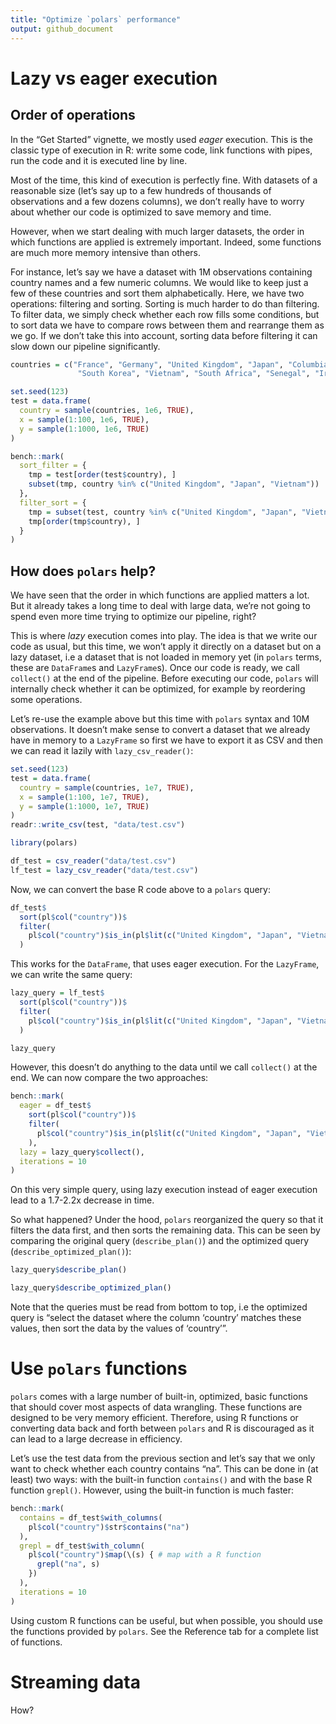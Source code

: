 ```yaml
---
title: "Optimize `polars` performance"
output: github_document
---
```


# Lazy vs eager execution

## Order of operations

In the "Get Started" vignette, we mostly used *eager* execution. This is the
classic type of execution in R: write some code, link functions with pipes, run
the code and it is executed line by line.

Most of the time, this kind of execution is perfectly fine. With datasets of a
reasonable size (let's say up to a few hundreds of thousands of observations and
a few dozens columns), we don't really have to worry about whether our code is
optimized to save memory and time.

However, when we start dealing with much larger datasets, the order in which
functions are applied is extremely important. Indeed, some functions are much
more memory intensive than others.

For instance, let's say we have a dataset with 1M observations containing
country names and a few numeric columns. We would like to keep just a few of
these countries and sort them alphabetically. Here, we have two operations:
filtering and sorting. Sorting is much harder to do than filtering. To filter
data, we simply check whether each row fills some conditions, but to sort data
we have to compare rows between them and rearrange them as we go. If we don't
take this into account, sorting data before filtering it can slow down our
pipeline significantly.

```r
countries = c("France", "Germany", "United Kingdom", "Japan", "Columbia", 
               "South Korea", "Vietnam", "South Africa", "Senegal", "Iran")

set.seed(123)
test = data.frame(
  country = sample(countries, 1e6, TRUE),
  x = sample(1:100, 1e6, TRUE),
  y = sample(1:1000, 1e6, TRUE)
)

bench::mark(
  sort_filter = {
    tmp = test[order(test$country), ]
    subset(tmp, country %in% c("United Kingdom", "Japan", "Vietnam"))
  },
  filter_sort = {
    tmp = subset(test, country %in% c("United Kingdom", "Japan", "Vietnam"))
    tmp[order(tmp$country), ]
  }
)
```


## How does `polars` help?

We have seen that the order in which functions are applied matters a lot. But it
already takes a long time to deal with large data, we're not going to spend even
more time trying to optimize our pipeline, right?

This is where *lazy* execution comes into play. The idea is that we write our
code as usual, but this time, we won't apply it directly on a dataset but on a
lazy dataset, i.e a dataset that is not loaded in memory yet (in `polars` terms,
these are `DataFrame`s and `LazyFrame`s). Once our code is ready, we
call `collect()` at the end of the pipeline. Before executing our code, `polars`
will internally check whether it can be optimized, for example by reordering
some operations.

Let's re-use the example above but this time with `polars` syntax and 10M
observations. It doesn't make sense to convert a dataset that we already have in
memory to a `LazyFrame` so first we have to export it as CSV and then we can
read it lazily with `lazy_csv_reader()`:

```r
set.seed(123)
test = data.frame(
  country = sample(countries, 1e7, TRUE),
  x = sample(1:100, 1e7, TRUE),
  y = sample(1:1000, 1e7, TRUE)
)
readr::write_csv(test, "data/test.csv")
```


```r
library(polars)

df_test = csv_reader("data/test.csv")
lf_test = lazy_csv_reader("data/test.csv")
```

Now, we can convert the base R code above to a `polars` query:

```r
df_test$
  sort(pl$col("country"))$
  filter(
    pl$col("country")$is_in(pl$lit(c("United Kingdom", "Japan", "Vietnam")))
  )
```

This works for the `DataFrame`, that uses eager execution. For the `LazyFrame`, we can write the same query:

```r
lazy_query = lf_test$
  sort(pl$col("country"))$
  filter(
    pl$col("country")$is_in(pl$lit(c("United Kingdom", "Japan", "Vietnam")))
  )

lazy_query
```

However, this doesn't do anything to the data until we call `collect()` at the 
end. We can now compare the two approaches:

```r
bench::mark(
  eager = df_test$
    sort(pl$col("country"))$
    filter(
      pl$col("country")$is_in(pl$lit(c("United Kingdom", "Japan", "Vietnam")))
    ),
  lazy = lazy_query$collect(),
  iterations = 10
)
```


On this very simple query, using lazy execution instead of eager execution lead
to a 1.7-2.2x decrease in time. 

So what happened? Under the hood, `polars` reorganized the query so that it filters
the data first, and then sorts the remaining data. This can be seen by comparing 
the original query (`describe_plan()`) and the optimized query (`describe_optimized_plan()`):

```r
lazy_query$describe_plan()

lazy_query$describe_optimized_plan()
```


Note that the queries must be read from bottom to top, i.e the optimized query 
is "select the dataset where the column 'country' matches these values, then sort
the data by the values of 'country'".


# Use `polars` functions

`polars` comes with a large number of built-in, optimized, basic functions that
should cover most aspects of data wrangling. These functions are designed to be
very memory efficient. Therefore, using R functions or converting data back and 
forth between `polars` and R is discouraged as it can lead to a large decrease in
efficiency.

Let's use the test data from the previous section and let's say that we only want
to check whether each country contains "na". This can be done in (at least) two
ways: with the built-in function `contains()` and with the base R function 
`grepl()`. However, using the built-in function is much faster:

```r
bench::mark(
  contains = df_test$with_columns(
    pl$col("country")$str$contains("na")
  ),
  grepl = df_test$with_column(
    pl$col("country")$map(\(s) { # map with a R function
      grepl("na", s)
    })
  ),
  iterations = 10
)
```

Using custom R functions can be useful, but when possible, you should use the 
functions provided by `polars`. See the Reference tab for a complete list of
functions.


# Streaming data

How?
